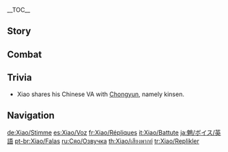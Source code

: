 {{CharacterTabs}}
{{LanguageTabs}}
__TOC__
==Story==
{{VO/Story
|character           = Xiao

|vo_01_01_title      = Hello
|vo_01_01_file       = VO_{language}{character} Hello.ogg
|vo_01_01_tx         = If you awake to a knife at your throat, if monsters dig their claws into you, if death comes knocking at your door, call out my name. [[Adeptus]] Xiao. I will be here when you call.

|vo_02_01_title      = Chat: Idleness
|vo_02_01_file       = VO_{language}{character} Chat - Idleness.ogg
|vo_02_01_tx         = Reduced to just standing around. How absurd.
|vo_02_02_title      = Chat: Wandering Spirits
|vo_02_02_file       = VO_{language}{character} Chat - Wandering Spirits.ogg
|vo_02_02_tx         = The damned will sooner die again than lay a hand on me.
|vo_02_03_title      = Chat: Corruption
|vo_02_03_file       = VO_{language}{character} Chat - Corruption.ogg
|vo_02_03_tx         = Grrgh... Those memories... So dark...

<!-- Weather -->
|vo_03_01_title      = When It Rains
|vo_03_01_file       = VO_{language}{character} When It Rains.ogg
|vo_03_01_tx         = Demons do not stop for the rain. Move.
|vo_03_02_title      = After the Rain
|vo_03_02_file       = VO_{language}{character} After the Rain.ogg
|vo_03_02_tx         = The rain stopped? Hmph. I don't concern myself with the weather.
|vo_03_03_title      = When Thunder Strikes
|vo_03_03_file       = VO_{language}{character} When Thunder Strikes.ogg
|vo_03_03_tx         = Many mortals fear lightning... Incomprehensible. Fear of something so common.
|vo_03_04_title      = When It Snows
|vo_03_04_file       = VO_{language}{character} When It Snows.ogg
|vo_03_04_tx         = Once the snow is thick enough, we can eat it.

|vo_04_01_title      = Good Morning
|vo_04_01_file       = VO_{language}{character} Good Morning.ogg
|vo_04_01_tx         = We're wasting time. Let's go.
|vo_04_02_title      = Good Afternoon
|vo_04_02_file       = VO_{language}{character} Good Afternoon.ogg
|vo_04_02_tx         = Lunch... We'll go back to [[Wangshu Inn]].
|vo_04_03_title      = Good Evening
|vo_04_03_file       = VO_{language}{character} Good Evening.ogg
|vo_04_03_tx         = Night... When the darkness comes to envelope you. Don't stay outside.
|vo_04_04_title      = Good Night
|vo_04_04_file       = VO_{language}{character} Good Night.ogg
|vo_04_04_tx         = Go. I'll be here.

|vo_05_01_title      = About {name}: Inhuman
|vo_05_01_file       = VO_{language}{character} About {character} - Inhuman.ogg
|vo_05_01_tx         = I'm far from human. I can't make much of human emotions.
|vo_05_02_title      = About {name}: Liyue
|vo_05_02_file       = VO_{language}{character} About {character} - Liyue.ogg
|vo_05_02_tx         = [[Liyue]] is changing. Rapidly... Forget it, it means nothing to me.

|vo_06_01_title      = About Us: Warnings
|vo_06_01_file       = VO_{language}{character} About Us - Warnings.ogg
|vo_06_01_tx         = If a day comes where even you are taken by the darkness, it will be up to me.
|vo_06_02_title      = About Us: Trust
|vo_06_02_friendship = 6
|vo_06_02_file       = VO_{language}{character} About Us - Trust.ogg
|vo_06_02_tx         = Do not fall prey to the darkness. I have no mercy.<br>Though perhaps you can stand your ground alone.
|vo_06_03_title      = About Us: Drowsiness
|vo_06_03_file       = VO_{language}{character} About Us - Drowsiness.ogg
|vo_06_03_friendship = 6
|vo_06_03_tx         = Who's there? Oh... You think I sleep? You have no respect for the ways of the adepti.
|vo_06_04_title      = About Us: [[Lantern Rite Festival|Lantern Rite]]
|vo_06_04_friendship = 6
|vo_06_04_file       = VO_{language}{character} About Us - Lantern Rite.ogg
|vo_06_04_tx         = The Lantern Rite? The time for humans to discard their glowing trash into the sea has returned... How childish...<br>Though if you insist... I will go with you.

|vo_07_01_title      = About the [[Vision]]: Desires
|vo_07_01_friendship = 3
|vo_07_01_file       = VO_{language}{character} About the Vision - Desires.ogg
|vo_07_01_tx         = Visions? Desire? Ha. Do not judge adepti by your mortal ideals. I have no desire.
|vo_07_02_title      = About the [[Vision]]: Reasons
|vo_07_02_friendship = 5
|vo_07_02_file       = VO_{language}{character} About the Vision - Reasons.ogg
|vo_07_02_tx         = Hiding? I'm hiding nothing. I just won't speak of desire to others.<br>Do mortals not have a rule about spoken wishes never coming true? Hm? What do you mean that's not the same?
|vo_07_03_title      = Something to Share
|vo_07_03_file       = VO_{language}{character} Something to Share.ogg
|vo_07_03_tx         = I deal in death. If you cannot bring yourself to kill &mdash; speak my name.
|vo_07_04_title      = Interesting Things
|vo_07_04_file       = VO_{language}{character} Interesting Things.ogg
|vo_07_04_tx         = Dihua Islet was once deserted.<br>Though that was many decades... no, centuries ago...

|vo_08_01_title      = About [[Zhongli]]
|vo_08_01_friendship = 4
|vo_08_01_quest      = A New Star Approaches
|vo_08_01_file       = VO_{language}{character} About Zhongli.ogg
|vo_08_01_tx         = Can I ask... Zhongli &mdash; what does he do with his days? Huh? Birds, antiques, flowers...<br>Hmm... What deeper meaning do they hold?
|vo_08_01_mention    = Zhongli

|vo_08_02_title      = About [[Beidou]]
|vo_08_02_friendship = 4
|vo_08_02_file       = VO_{language}{character} About Beidou.ogg
|vo_08_02_tx         = Beidou? I have nothing to do with her. Though there is such a thing as the leviathan. As a mere human, she has proven her power in defeating [[Haishan]].
|vo_08_02_mention    = Beidou,Haishan

|vo_08_03_title      = About [[Baizhu]]
|vo_08_03_friendship = 4
|vo_08_03_file       = VO_{language}{character} About Baizhu.ogg
|vo_08_03_tx         = You want... Baizhu to make a medicine to take away my pain? I understand your intentions, but mortal medicine has no effect on adepti.
|vo_08_03_mention    = Baizhu

|vo_08_04_title      = About [[Hu Tao]]
|vo_08_04_friendship = 4
|vo_08_04_file       = VO_{language}{character} About Hu Tao.ogg
|vo_08_04_tx         = Hu Tao? Her liveliness is irritating. Fortunately, she is also humorous, so you need not worry about her growing into a boring human.
|vo_08_04_mention    = Hu Tao

|vo_08_05_title      = About [[Venti]]
|vo_08_05_friendship = 4
|vo_08_05_file       = VO_{language}{character} About Venti.ogg
|vo_08_05_tx         = Venti? So that's the name he goes by. His tunes are... forget it.
|vo_08_05_mention    = Venti

|vo_08_06_title      = About [[Ganyu]]
|vo_08_06_friendship = 4
|vo_08_06_file       = VO_{language}{character} About Ganyu.ogg
|vo_08_06_tx         = Ganyu is neither mortal nor [[illuminated beast]]. Wandering both the mortal and Adepti realms with duty as her sole guide, it was inevitable that she would become perplexed... What? Me? You believe a [[Yaksha]] who knows nothing more than how to massacre countless souls and emerge unscathed is a suitable mentor for such an individual? ...Your mind occupies a very different world from that which your body inhabits.
|vo_08_06_mention    = Ganyu

|vo_08_07_title      = About [[Shenhe]]
|vo_08_07_friendship = 4
|vo_08_07_quest      = The Crane Returns on the Wind
|vo_08_07_file       = VO_{language}{character} About Shenhe.ogg
|vo_08_07_tx         = It seems Shenhe places a great deal of trust in you. Well, how could she not. There are few people in the world as kind and good-natured as you.
|vo_08_07_mention    = Shenhe

|vo_08_08_title      = About [[Yelan]]
|vo_08_08_friendship = 4
|vo_08_08_file       = VO_{language}{character} About Yelan.ogg
|vo_08_08_tx         = I've heard that she once investigated [[The Chasm]], following the trail of the [[Millelith]]. If she can investigate mysteries like that on her own, she must be someone of rare skill.
|vo_08_08_mention    = Yelan

|vo_09_01_title      = More About {name}: I
|vo_09_01_file       = VO_{language}{character} More About {character} - 01.ogg
|vo_09_01_tx         = I'm willing to protect you.<br>But don't think about getting close, and stay out of my way, or all that awaits you is regret.
|vo_09_02_title      = More About {name}: II
|vo_09_02_friendship = 3
|vo_09_02_file       = VO_{language}{character} More About {character} - 02.ogg
|vo_09_02_tx         = In the thousands of years that have passed, I have taken countless wraiths. If you want no trouble, stay away from me. See me as a weapon, and nothing more.
|vo_09_03_title      = More About {name}: III
|vo_09_03_friendship = 4
|vo_09_03_file       = VO_{language}{character} More About {character} - 03.ogg
|vo_09_03_tx         = Their voices... I can always hear them. Their screams, their cries, demanding more death...<br>This is my burden to carry. It has nothing to do with you.
|vo_09_04_title      = More About {name}: IV
|vo_09_04_friendship = 5
|vo_09_04_file       = VO_{language}{character} More About {character} - 04.ogg
|vo_09_04_tx         = [[Morax]]...? What do you know of this name?!<br>He gave me the name Xiao, and released me from the endless pain I endured.<br>I will not forgive those that dare to speak against him, even you.
|vo_09_04_mention    = Morax
|vo_09_05_title      = More About {name}: V
|vo_09_05_friendship = 6
|vo_09_05_file       = VO_{language}{character} More About {character} - 05.ogg
|vo_09_05_tx         = It's too late. The connection between us is too strong. Even if you wanted to, it's too late to sever it. Hm? You've never thought to sever it?<br>*sigh* This eternal dance of demon subjugation... My fight goes on.<br>But I would like to know more about you.

|vo_10_01_title      = {name}'s Hobbies
|vo_10_01_file       = VO_{language}{character} Hobbies.ogg
|vo_10_01_tx         = There's nothing timid about you, having the courage to ask about my hobbies.<br>So, fight me. How long do you think your body will last against my blows?
|vo_10_02_title      = {name}'s Troubles
|vo_10_02_file       = VO_{language}{character} Troubles.ogg
|vo_10_02_tx         = Trouble? Ha. Trouble means nothing to adepti. There is no trouble that can last for a thousand years.
|vo_10_03_title      = Favorite Food: Almond Tofu
|vo_10_03_file       = VO_{language}{character} Favorite Food - Almond Tofu.ogg
|vo_10_03_tx         = I have no interest in mortal food. Cooking is tedious and the wait is long. The one thing I can manage to stomach is [[Almond Tofu]].
|vo_10_04_title      = Favorite Food: Memories
|vo_10_04_file       = VO_{language}{character} Favorite Food - Memories.ogg
|vo_10_04_tx         = The taste of Almond Tofu feels like a fond dream...
|vo_10_05_title      = Least Favorite Food
|vo_10_05_file       = VO_{language}{character} Least Favorite Food.ogg
|vo_10_05_tx         = Wait. I am expected to place slices of meat in wrappings myself? And then... eat them? Together? Ugh, humans these days do not know what they are doing.

<!-- Receiving a Gift -->
|vo_11_01_title      = Receiving a Gift: I
|vo_11_01_file       = VO Xiao Receiving a Gift - 01.ogg
|vo_11_01_tx         = Mm... Not bad... Why are you staring at me?

|vo_11_02_title      = Receiving a Gift: II
|vo_11_02_file       = VO Xiao Receiving a Gift - 02.ogg
|vo_11_02_tx         = No need.

|vo_11_03_title      = Receiving a Gift: III
|vo_11_03_file       = VO Xiao Receiving a Gift - 03.ogg
|vo_11_03_tx         = Try something else next time.

|vo_12_01_title      = Birthday
|vo_12_01_file       = VO_{language}{character} Birthday.ogg
|vo_12_01_tx         = This mortal concept of commemorating the day of your birth really is redundant. Wait. Have this. It's a butterfly I made from leaves.<br>Okay. Take it. It's an adepti amulet &mdash; it staves off evil.

|vo_13_01_title      = Feelings About Ascension: Intro
|vo_13_01_ascension  = 1
|vo_13_01_file       = VO_{language}{character} Feelings About Ascension - 01.ogg
|vo_13_01_tx         = This is it? Nothing worth getting excited about.
|vo_13_02_title      = Feelings About Ascension: Building Up
|vo_13_02_ascension  = 2
|vo_13_02_file       = VO_{language}{character} Feelings About Ascension - 02.ogg
|vo_13_02_tx         = New power? All it will be used for is death.
|vo_13_03_title      = Feelings About Ascension: Climax
|vo_13_03_ascension  = 4
|vo_13_03_file       = VO_{language}{character} Feelings About Ascension - 03.ogg
|vo_13_03_tx         = The limit to one's power is self-destruction. Answer me. Why do you persist?
|vo_13_04_title      = Feelings About Ascension: Conclusion
|vo_13_04_ascension  = 6
|vo_13_04_file       = VO_{language}{character} Feelings About Ascension - 04.ogg
|vo_13_04_tx         = Countless souls have fallen prey to these hands. I too have been swallowed by the darkness &mdash; and yet you dare to drive me on. You may think of me as... your companion. You seek to find me salvation?<br>...You... really are a difficult being to comprehend.
}}

==Combat==
{{Combat VO
|character           = Xiao

|skill_1_tx          = Hmph.
|skill_2_tx          = Boring.
|skill_3_tx          = Useless.
|skill_4_file        = Elemental Skill 1 04,Elemental Skill 1 05,Elemental Skill 1 06

|plunge_1_tx         = Here!
|plunge_2_tx         = Worthless!
<!-- these do not seem to be accessible in-game
|plunge_3_tx         = Cry!
|plunge_4_tx         = Disperse!
-->

|burst_1_tx          = Disappear!
|burst_2_tx          = Evil conquering!
|burst_3_tx          = Lament!

|sprint-s_1_file     = Sprint Start 01,Sprint Start 02,Sprint Start 03

|glider_1_file       = Deploying Wind Glider 01,Deploying Wind Glider 02,Deploying Wind Glider 03

|chest_1_tx          = If it's useful, I'll take it.
|chest_2_tx          = Why would anyone want... *sigh* Forget it, it's not my concern.
|chest_3_tx          = Hmph... there's quality here.

|low-hp_1_tx         = Shut it.
|low-hp_2_tx         = *grunts* Good.
|low-hp_3_tx         = Prepare to die, fool!

|ally-low-hp_1_tx    = ...Weak.
|ally-low-hp_2_tx    = Get back if you wanna survive.

|fallen_1_tx         = Is this... retribution?
|fallen_2_tx         = The day... has finally come.
|fallen_3_tx         = Impossible...

|hit-l_1_file        = Light Hit Taken 02
|hit-l_1_tx          = That's it?
|hit-l_2_file        = Light Hit Taken 01,Light Hit Taken 03,Light Hit Taken 04,Light Hit Taken 05,Light Hit Taken 06

|hit-h_1_file        = Heavy Hit Taken 02
|hit-h_1_tx          = Ugh, get out of my way!
|hit-h_2_file        = Heavy Hit Taken 01,Heavy Hit Taken 03,Heavy Hit Taken 04,Heavy Hit Taken 05,Heavy Hit Taken 06

|join_1_tx           = You called?
|join_2_tx           = Evil shall be dispersed.
|join_3_tx           = Conquering demons is what I do.

|atk-l_1_file        = Light Attack 01,Light Attack 02,Light Attack 03,Light Attack 04,Light Attack 05,Light Attack 06,Light Attack 07

|atk-m_1_file        = Mid Attack 01,Mid Attack 02,Mid Attack 03

|atk-h_1_file        = Heavy Attack 01,Heavy Attack 02,Heavy Attack 03

|jump_1_file         = Jumping 01,Jumping 02,Jumping 03,Jumping 04,Jumping 05

}}

==Trivia==
* Xiao shares his Chinese VA with [[Chongyun]], namely kinsen.

==Navigation==
{{Character Navbox|VO}}

[[de:Xiao/Stimme]]
[[es:Xiao/Voz]]
[[fr:Xiao/Répliques]]
[[it:Xiao/Battute]]
[[ja:魈/ボイス/英語]]
[[pt-br:Xiao/Falas]]
[[ru:Сяо/Озвучка]]
[[th:Xiao/เสียงพากย์]]
[[tr:Xiao/Replikler]]
